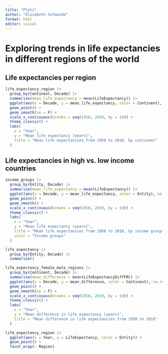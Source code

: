```yaml
---
title: "Plots"
author: "Elisabeth Solmunde"
format: html
editor: visual
---
```


# Exploring trends in life expectancies in different regions of the world 


## Life expectancies per region 
```r
life_expectancy_region |> 
  group_by(Continent, Decade) |> 
  summarise(mean_life_expectancy = mean(LifeExpectancy)) |> 
  ggplot(aes(x = Decade, y = mean_life_expectancy, color = Continent), na.rm = T) +
  geom_point() + 
  geom_smooth(se = F) + 
  scale_x_continuous(breaks = seq(1950, 2010, by = 10)) +
  theme_classic() +
  labs(
    x = "Year",
    y = "Mean life expectancy (years)",
    title = "Mean life expectancies from 1950 to 2010, by continent"
  )
```

## Life expectancies in high vs. low income countries 
```r
income_groups |> 
  group_by(Entity, Decade) |> 
  summarise(mean_life_expectancy = mean(LifeExpectancy)) |> 
  ggplot(aes(x = Decade, y = mean_life_expectancy, color = Entity), na.rm = T) +
  geom_point() +
  geom_smooth() +
  scale_x_continuous(breaks = seq(1950, 2010, by = 10)) +
  theme_classic() +
  labs(
    x = "Year",
    y = "Mean life expectancy (years)",
    title = "Mean life expectancies from 1950 to 2010, by income group",
    color = "Income groups"
  )
```
```r
life_expectancy |> 
  group_by(Entity, Decade) |> 
  summarise()
```

```r
life_expectancy_female_male_regions |> 
  group_by(Continent, Decade) |> 
  summarise(mean_difference = mean(LifeExpectancyDiffFM)) |> 
  ggplot(aes(x = Decade, y = mean_difference, color = Continent), na.rm = T) +
  geom_point() +
  geom_smooth(se = F) +
  scale_x_continuous(breaks = seq(1950, 2010, by = 10)) +
  theme_classic() +
  labs(
    x = "Year",
    y = "Mean difference in life expectancy (years)",
    title = "Mean difference in life expectancies from 1950 to 2010"
  )
```
```r
life_expectancy_region |> 
  ggplot(aes(x = Year, y = LifeExpectancy, color = Entity)) +
  geom_point() +
  facet_wrap(~ Region)
```


